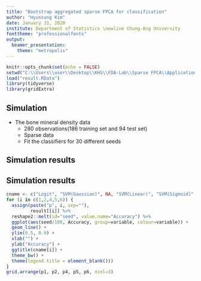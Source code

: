 ---
title: "Bootstrap aggregated sparse FPCA for classification"
author: "Hyunsung Kim"
date: January 31, 2020
institute: Department of Statistics \newline Chung-Ang University
fonttheme: "professionalfonts"
output:
  beamer_presentation:
    theme: "metropolis"
---

```{r setup, include=FALSE}
knitr::opts_chunk$set(echo = FALSE)
setwd("C:\\Users\\user\\Desktop\\KHS\\FDA-Lab\\Sparse FPCA\\Application\\bootstrap_aggregating")
load("result.RData")
library(tidyverse)
library(gridExtra)
```


## Simulation

- The bone mineral density data
  - 280 observations(186 training set and 94 test set)
  - Sparse data
  - Fit the classifiers for 30 different seeds
  

## Simulation results

\begin{table}[ht]
\caption{The mean accuracy for different 30 seeds}
\centering
\tiny
\begin{tabular}{ccccccc}
  \hline
  & Logit & SVM(Gaussian) & SVM(Linear) & SVM(Sigmoid) & SVM(Poly) \\ 
  \hline
  Single & 0.684 & 0.667 & 0.678 & 0.663 & 0.626 \\ 
  Majority & \textcolor{red}{0.690} & \textcolor{red}{0.683} & 0.685 & \textcolor{red}{0.682} & \textcolor{red}{0.660} \\ 
  OOB & 0.688 & 0.681 & \textcolor{red}{0.686} & 0.680 & 0.658 \\ 
  \hline
\end{tabular}
\end{table}


## Simulation results

```{r echo=F, fig.cap="Accuracy of classifiers for different seeds", out.width="300px", out.height="200px"}
cname <- c("Logit", "SVM(Gaussian)", NA, "SVM(Linear)", "SVM(Sigmoid)", "SVM(Poly)", NA)
for (i in c(1,2,4,5,6)) {
  assign(paste("p", i, sep=""),
         result[[i]] %>%
  reshape2::melt(id="seed", value.name="Accuracy") %>%
  ggplot(aes(seed/100, Accuracy, group=variable, colour=variable)) +
  geom_line() +
  ylim(0.5, 0.9) +
  xlab("") +
  ylab("Accuracy") +
  ggtitle(cname[i]) +
  theme_bw() +
  theme(legend.title = element_blank()))
}
grid.arrange(p1, p2, p4, p5, p6, ncol=3)
```












